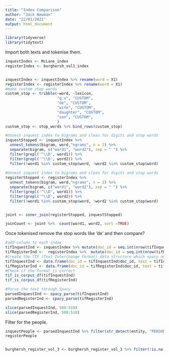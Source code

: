 ```yaml
---
title: "Index Comparison"
author: "Jack Newman"
date: "22/01/2021"
output: html_document
---
```


```r
library(tidyverse)
library(tidytext)
```

Import both texts and tokenise them.

```r
inquestIndex <- McLane_index
registerIndex <- burghersh_vol1_index


inquestIndex <- inquestIndex %>% rename(word = X1)
registerIndex <- registerIndex %>% rename(word = X1)
#make custom stop words
custom_stop <- tribble(~word, ~lexicon, 
                       "q.v", "CUSTOM", 
                       "de", "CUSTOM",
                       "wife", "CUSTOM",
                       "daughter", "CUSTOM",
                       "son", "CUSTOM",
                       )
custom_stop <- stop_words %>% bind_rows(custom_stop)

#Unnest inquest index to bigrams and clean for digits and stop words
inquestStopped <- inquestIndex %>%  
  unnest_tokens(bigram, word,"ngrams", n = 2) %>% 
  separate(bigram, c("word1", "word2"), sep = " ") %>%
  filter(grepl('^\\D', word1)) %>% 
  filter(grepl('^\\D', word2)) %>% 
  filter(!word1 %in% custom_stop$word, !word2 %in% custom_stop$word)
 
#Unnest inquest index to bigrams and clean for digits and stop words
registerStopped <- registerIndex %>%  
  unnest_tokens(bigram, word,"ngrams", n = 2) %>% 
  separate(bigram, c("word1", "word2"), sep = " ") %>%
  filter(grepl('^\\D', word1)) %>% 
  filter(grepl('^\\D', word2)) %>% 
  filter(!word1 %in% custom_stop$word, !word2 %in% custom_stop$word)


joint <- inner_join(registerStopped, inquestStopped)

joinCount <- joint %>%  count(word1, word2, sort =TRUE)
```

Once tokenised remove the stop words like 'de' and then compare?


```r
#add column to each index
tifInquestInd <- inquestIndex %>% mutate(doc_id = seq.int(nrow(tifInquestInd)))
tifRegisterInd <-  registerIndex %>%  mutate(doc_id = seq.int(nrow(tifRegisterInd)))
#Create the TIF (Text Interchange Format) data structure which spacy needs as an input
tifInquestInd <- data.frame(doc_id = tifInquestInd$doc_id, text = tifInquestInd$text)
tifRegisterInd <- data.frame(doc_id = tifRegisterInd$doc_id, text = tifRegisterInd$text)
#Check if the format is correct
tif_is_corpus_df(tifInquestInd)
tif_is_corpus_df(tifRegisterInd)

#Parse the text through Spacy
parsedInquestInd <- spacy_parse(tifInquestInd)
parsedRegisterInd <- spacy_parse(tifRegisterInd)

slice(parsedInquestInd, 500:510)
slice(parsedRegisterInd, 500:510)
```



Filter for the people.

```r
inquestPeople <- parsedInquestInd %>% filter(str_detect(entity, "PERSON_"))
registerPeople


burghersh_register_vol_3 <- burghersh_register_vol_3 %>% filter(!is.na(X1))

```


